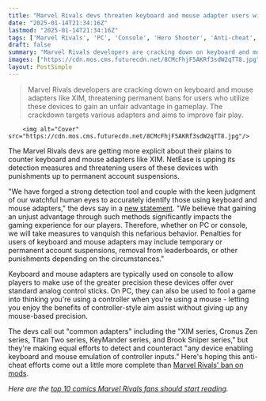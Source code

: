```yaml
---
title: "Marvel Rivals devs threaten keyboard and mouse adapter users with permanent bans: 'On PC or console, we will take measures to vanquish this nefarious behavior'"
date: "2025-01-14T21:34:16Z"
lastmod: "2025-01-14T21:34:16Z"
tags: ['Marvel Rivals', 'PC', 'Console', 'Hero Shooter', 'Anti-cheat', 'XIM', 'Cronus Zen', 'Titan Two', 'KeyMander', 'Brook Sniper']
draft: false
summary: "Marvel Rivals developers are cracking down on keyboard and mouse adapters like XIM, threatening permanent bans for users who utilize these devices to gain an unfair advantage in gameplay.  The crackdown targets various adapters and aims to improve fair play."
images: ["https://cdn.mos.cms.futurecdn.net/8CMcFhjF5AKRf3sdW2qTT8.jpg"]
layout: PostSimple
---
```

> Marvel Rivals developers are cracking down on keyboard and mouse adapters like XIM, threatening permanent bans for users who utilize these devices to gain an unfair advantage in gameplay.  The crackdown targets various adapters and aims to improve fair play.


        <img alt="Cover" src="https://cdn.mos.cms.futurecdn.net/8CMcFhjF5AKRf3sdW2qTT8.jpg"/>
        
The Marvel Rivals devs are getting more explicit about their plains to counter keyboard and mouse adapters like XIM. NetEase is upping its detection measures and threatening users of these devices with punishments up to permanent account suspensions.

"We have forged a strong detection tool and couple with the keen judgment of our watchful human eyes to accurately identify those using keyboard and mouse adapters," the devs say in a [new statement](https://www.marvelrivals.com/announcements/20250113/40955_1206338.html). "We believe that gaining an unjust advantage through such methods significantly impacts the gaming experience for our players. Therefore, whether on PC or console, we will take measures to vanquish this nefarious behavior. Penalties for users of keyboard and mouse adapters may include temporary or permanent account suspensions, removal from leaderboards, or other punishments depending on the circumstances."

Keyboard and mouse adapters are typically used on console to allow players to make use of the greater precision these devices offer over standard analog control sticks. On PC, they can also be used to fool a game into thinking you're using a controller when you're using a mouse - letting you enjoy the benefits of controller-style aim assist without giving up any mouse-based precision.

The devs call out "common adapters" including the "XIM series, Cronus Zen series, Titan Two series, KeyMander series, and Brook Sniper series," but they're making equal efforts to detect and counteract "any device enabling keyboard and mouse emulation of controller inputs." Here's hoping this anti-cheat efforts come out a little more complete than [Marvel Rivals' ban on mods](https://www.gamesradar.com/games/third-person-shooter/despite-marvel-rivals-mod-ban-fans-of-the-hero-shooter-are-dropping-more-custom-skins-than-ever-modding-marvel-rivals-lives-on/).

*Here are the *[<em>top 10 comics Marvel Rivals fans should start reading</em>](https://www.gamesradar.com/comics/marvel-comics/marvel-rivals-comics-to-read/)*.*
        